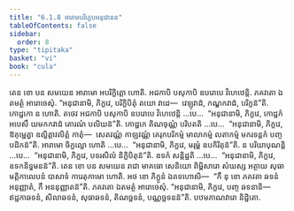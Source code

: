 ```yaml
---
title: "6.1.8 អារាមបរិក្ខេបអនុជានន"
tableOfContents: false
sidebar:
  order: 8
type: "tipitaka"
basket: "vi"
book: "cula"
---
```



<DynamicBreadcrumb />

<Division number="303" book="cula">

<Paragraph number="1305" book="cula">
តេន ខោ បន សមយេន អារាមោ អបរិក្ខិត្តោ ហោតិ. អជកាបិ បសុកាបិ ឧបរោបេ វិហេឋេន្តិ. ភគវតោ ឯតមត្ថំ អារោចេសុំ. “អនុជានាមិ, ភិក្ខវេ, បរិក្ខិបិតុំ តយោ វាដេ—  វេឡុវាដំ, កណ្ឌកវាដំ, បរិក្ខន៑”តិ. កោដ្ឋកោ ន ហោតិ. តថេវ អជកាបិ បសុកាបិ ឧបរោបេ វិហេឋេន្តិ …បេ…  “អនុជានាមិ, ភិក្ខវេ, កោដ្ឋកំ អបេសឹ យមកកវាដំ តោរណំ បលិឃន៑”តិ. កោដ្ឋកេ តិណចុណ្ណំ បរិបតតិ …បេ…  “អនុជានាមិ, ភិក្ខវេ, ឱគុម្ផេត្វា ឧល្លិត្តាវលិត្តំ កាតុំ—  សេតវណ្ណំ កាឡវណ្ណំ គេរុកបរិកម្មំ មាលាកម្មំ លតាកម្មំ មករទន្តកំ បញ្ចបដិកន៑”តិ. អារាមោ ចិក្ខល្លោ ហោតិ …បេ…  “អនុជានាមិ, ភិក្ខវេ, មរុម្ពំ ឧបកិរិតុន៑”តិ. ន បរិយាបុណន្តិ …បេ…  “អនុជានាមិ, ភិក្ខវេ, បទរសិលំ និក្ខិបិតុន៑”តិ. ឧទកំ សន្តិដ្ឋតិ …បេ…  “អនុជានាមិ, ភិក្ខវេ, ឧទកនិទ្ធមនន៑”តិ.
</Paragraph>

<Paragraph number="1306" book="cula">
តេន ខោ បន សមយេន រាជា មាគធោ សេនិយោ ពិម្ពិសារោ សំឃស្ស អត្ថាយ សុធាមត្តិកាលេបនំ បាសាទំ ការេតុកាមោ ហោតិ. អថ ខោ ភិក្ខូនំ ឯតទហោសិ—  “កឹ នុ ខោ ភគវតា ឆទនំ អនុញ្ញាតំ, កឹ អននុញ្ញាតន៑”តិ. ភគវតោ ឯតមត្ថំ អារោចេសុំ. “អនុជានាមិ, ភិក្ខវេ, បញ្ច ឆទនានិ—  ឥដ្ឋកាឆទនំ, សិលាឆទនំ, សុធាឆទនំ, តិណច្ឆទនំ, បណ្ណច្ឆទនន៑”តិ.

</Paragraph>
</Division>

<Paragraph number="1307" type="center" book="cula">
បឋមភាណវារោ និដ្ឋិតោ.
</Paragraph>